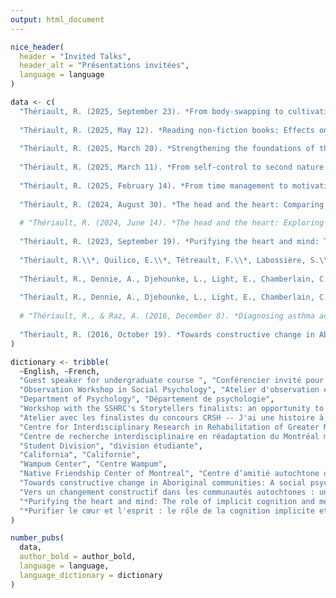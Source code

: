 ```yaml
---
output: html_document
---
```


\setlength{\parindent}{-0.2in}
\setlength{\leftskip}{0.2in}
\setlength{\parskip}{8pt}
\footnotesize

<!-- \pagebreak -->

```r
nice_header(
  header = "Invited Talks",
  header_alt = "Présentations invitées",
  language = language
)
```

```r
data <- c(
  "Thériault, R. (2025, September 23). *From body-swapping to cultivating kindness: Transforming the self for a robust prosociality*. Social Psychology Speaker Series, New York University, USA.",
  
  "Thériault, R. (2025, May 12). *Reading non-fiction books: Effects on prosociality and possible applications to climate action and attitudes*. Climate Psychology Working Group, New York University, USA.",
  
  "Thériault, R. (2025, March 20). *Strengthening the foundations of the social fabric: Fostering altruism for a more resilient society*. Office of Global Services Scholar Speaker Series, New York University, USA.",
  
  "Thériault, R. (2025, March 11). *From self-control to second nature: A dual-systems approach to loving-kindness training*. Motivation Lab, New York University, USA.",
  
  "Thériault, R. (2025, February 14). *From time management to motivation management: Introducing a simple self-monitoring system to generate insight, sustain motivation, and increase productivity*. Center for Conflict and Cooperation, New York University, USA.",
  
  "Thériault, R. (2024, August 30). *The head and the heart: Comparing cognitive and embodied intervention paradigms for increasing prosociality*. School of Psychology, University of Sussex, UK.",
  
  # "Thériault, R. (2024, June 14). *The head and the heart: Exploring contemplative approaches to expanding the identity circle*. Social Identity & Morality Lab, New York University, USA.",
  
  "Thériault, R. (2023, September 19). *Purifying the heart and mind: The role of implicit cognition and mental associations in prosocial behaviour*. Guest speaker for undergraduate course PSY4907 - Observation Workshop in Social Psychology, Department of Psychology, Université du Québec à Montréal, QC.",
  
  "Thériault, R.\\*, Quilico, E.\\*, Tétreault, F.\\*, Labossière, S.\\*, Boudreau, S.\\* (2020, May 13; \\*all panelists contributed equally). *Workshop with the SSHRC's Storytellers finalists: an opportunity to learn about and practice the art of presenting*. Panel, Centre for Interdisciplinary Research in Rehabilitation of Greater Montreal (CRIR). <https://youtu.be/8VfnOjnon30?t=4288>.",
  
  "Thériault, R., Dennie, A., Djehounke, L., Light, E., Chamberlain, C. W., Krol, S., Olson, J., & Raz, A. (2019, January 15). *Immersive embodiment experiences improve intergroup relations, empathy, self-other overlap, and prejudice*. Student Speaker Series, Student Division, International Positive Psychology Association. <https://vimeo.com/user68157211/review/378278530/8d86f3cb33>.",
  
  "Thériault, R., Dennie, A., Djehounke, L., Light, E., Chamberlain, C. W., Krol, S., Olson, J., & Raz, A. (2018, October 25). *Virtual-reality-based immersive embodiment experiences increase empathy, reduce prejudice*. Institute for Interdisciplinary Brain and Behavioral Science, Orange, California.",
  
  # "Thériault, R., & Raz, A. (2016, December 8). *Diagnosing asthma across Canada: question marks... and exclamation points!* Chronic Diseases Seminar, Research Center, Hôpital Sacré-Coeur de Montréal, QC.",
  
  "Thériault, R. (2016, October 19). *Towards constructive change in Aboriginal communities: A social psychology perspective*. Wampum Center, Native Friendship Center of Montreal, QC."
)

dictionary <- tribble(
  ~English, ~French,
  "Guest speaker for undergraduate course ", "Conférencier invité pour le cours de premiers cycles ",
  "Observation Workshop in Social Psychology", "Atelier d'observation en psychologie sociale",
  "Department of Psychology", "Département de psychologie",
  "Workshop with the SSHRC's Storytellers finalists: an opportunity to learn about and practice the art of presenting", 
  "Atelier avec les finalistes du concours CRSH -- J'ai une histoire à raconter : une occasion d'apprendre et pratiquer l'art de la présentation",
  "Centre for Interdisciplinary Research in Rehabilitation of Greater Montreal",
  "Centre de recherche interdisciplinaire en réadaptation du Montréal métropolitain",
  "Student Division", "division étudiante",
  "California", "Californie",
  "Wampum Center", "Centre Wampum",
  "Native Friendship Center of Montreal", "Centre d’amitié autochtone de Montréal",
  "Towards constructive change in Aboriginal communities: A social psychology perspective",
  "Vers un changement constructif dans les communautés autochtones : une perspective de psychologie sociale",
  "*Purifying the heart and mind: The role of implicit cognition and mental associations in prosocial behaviour*",
  "*Purifier le cœur et l'esprit : le rôle de la cognition implicite et des associations mentales dans le comportement prosocial*"
)

number_pubs(
  data, 
  author_bold = author_bold, 
  language = language, 
  language_dictionary = dictionary
)

```
